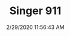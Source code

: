 ---
width: 1333
height: 2000
title: Singer 911
description: The drivers seat in a Singer 911.
date: 2/29/2020 11:56:43 AM
cameraMake: Sony
cameraModel: ILCE-7M3
lens: ZEISS Batis 2/40 CF
settingsfStop: f/2
settingsISO: ISO 400
settingsShutter: 1/40
settingsFocalLength: 40 mm
---